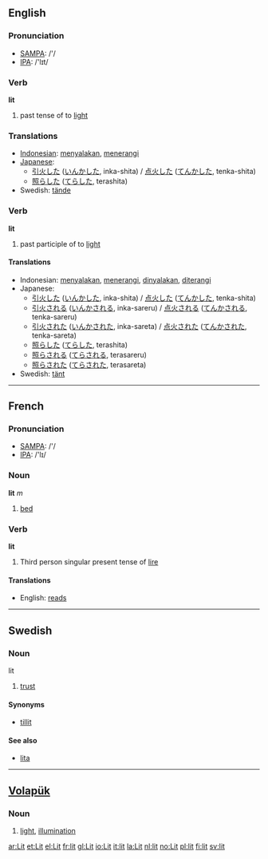 ==English==
=== Pronunciation ===
*[[w:SAMPA|SAMPA]]: /'/
*[[w:IPA|IPA]]: /'lɪt/

=== Verb ===
'''lit'''

# past tense of to [[light]]

=== Translations ===
*[[Indonesian]]: [[nyala|menyalakan]], [[terang|menerangi]]
*[[Japanese]]: 
** [[引火]]した ([[いんか]]した, inka-shita) / [[点火]]した ([[てんか]]した, tenka-shita)
** [[照らした]] ([[てらした]], terashita)
*Swedish: [[tände]]

=== Verb ===
'''lit'''

# past participle of to [[light]]

==== Translations ====
*Indonesian: [[nyala|menyalakan]], [[terang|menerangi]], [[nyala|dinyalakan]], [[terang|diterangi]]
*Japanese: 
** [[引火]]した ([[いんか]]した, inka-shita) / [[点火]]した ([[てんか]]した, tenka-shita)
** [[引火]]される ([[いんか]]される, inka-sareru) / [[点火]]される ([[てんか]]される, tenka-sareru)
** [[引火]]された ([[いんか]]された, inka-sareta) / [[点火]]された ([[てんか]]された, tenka-sareta)
** [[照らした]] ([[てらした]], terashita)
** [[照らされる]] ([[てらされる]], terasareru)
** [[照らされた]] ([[てらされた]], terasareta)
*Swedish: [[tänt]]

----
==French==
=== Pronunciation ===
*[[w:SAMPA|SAMPA]]: /'/
*[[w:IPA|IPA]]: /'lɪ/

=== Noun ===
'''lit''' ''m''

# [[bed]]

=== Verb ===
'''lit'''

# Third person singular present tense of [[lire]]

====Translations====
*English: [[reads]]

----
== Swedish ==
=== Noun ===
;lit
#[[trust]]

====Synonyms====
*[[tillit]]
====See also====
*[[lita]]

----

== [[Volapük]] == 
=== Noun === 
# [[light]], [[illumination]]
[[ar:Lit]]
[[et:Lit]]
[[el:Lit]]
[[fr:lit]]
[[gl:Lit]]
[[io:Lit]]
[[it:lit]]
[[la:Lit]]
[[nl:lit]]
[[no:Lit]]
[[pl:lit]]
[[fi:lit]]
[[sv:lit]]